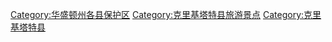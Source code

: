 [[Category:华盛顿州各县保护区|Category:华盛顿州各县保护区]]
[[Category:克里基塔特县旅游景点|Category:克里基塔特县旅游景点]]
[[Category:克里基塔特县|Category:克里基塔特县]]